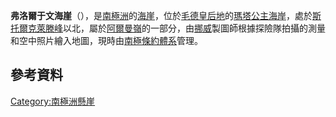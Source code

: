 {{coord|72|2|S|3|24|W|source:GNIS|display=title}}

'''弗洛爾于文海崖'''（{{lang-nn|Flårjuven}}），是[[南極洲|南極洲]]的[[海崖|海崖]]，位於[[毛德皇后地|毛德皇后地]]的[[瑪塔公主海岸|瑪塔公主海岸]]，處於[[斯托爾克萊滕峰|斯托爾克萊滕峰]]以北，屬於[[阿爾曼嶺|阿爾曼嶺]]的一部分，由[[挪威|挪威]]製圖師根據探險隊拍攝的測量和空中照片繪入地圖，現時由[[南極條約體系|南極條約體系]]管理。

==參考資料==
{{cite gnis | type = antarid | id = 4994| name = Flårjuven Bluff | accessdate = 2012-03-27}}

[[Category:南極洲懸崖|Category:南極洲懸崖]]
{{Antarctica-geo-stub}}